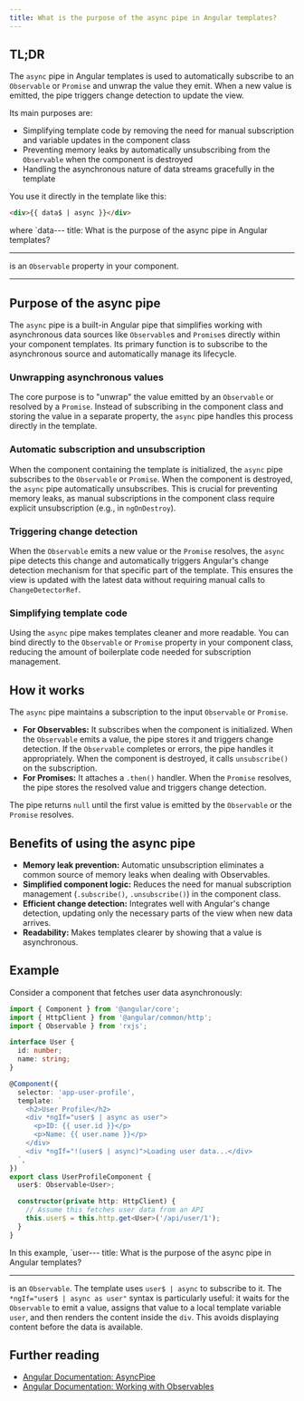 ```yaml
---
title: What is the purpose of the async pipe in Angular templates?
---
```


## TL;DR

The `async` pipe in Angular templates is used to automatically subscribe to an `Observable` or `Promise` and unwrap the value they emit. When a new value is emitted, the pipe triggers change detection to update the view.

Its main purposes are:

- Simplifying template code by removing the need for manual subscription and variable updates in the component class
- Preventing memory leaks by automatically unsubscribing from the `Observable` when the component is destroyed
- Handling the asynchronous nature of data streams gracefully in the template

You use it directly in the template like this:

```html
<div>{{ data$ | async }}</div>
```

where `data---
title: What is the purpose of the async pipe in Angular templates?

---

is an `Observable` property in your component.

---

## Purpose of the async pipe

The `async` pipe is a built-in Angular pipe that simplifies working with asynchronous data sources like `Observable`s and `Promise`s directly within your component templates. Its primary function is to subscribe to the asynchronous source and automatically manage its lifecycle.

### Unwrapping asynchronous values

The core purpose is to "unwrap" the value emitted by an `Observable` or resolved by a `Promise`. Instead of subscribing in the component class and storing the value in a separate property, the `async` pipe handles this process directly in the template.

### Automatic subscription and unsubscription

When the component containing the template is initialized, the `async` pipe subscribes to the `Observable` or `Promise`. When the component is destroyed, the `async` pipe automatically unsubscribes. This is crucial for preventing memory leaks, as manual subscriptions in the component class require explicit unsubscription (e.g., in `ngOnDestroy`).

### Triggering change detection

When the `Observable` emits a new value or the `Promise` resolves, the `async` pipe detects this change and automatically triggers Angular's change detection mechanism for that specific part of the template. This ensures the view is updated with the latest data without requiring manual calls to `ChangeDetectorRef`.

### Simplifying template code

Using the `async` pipe makes templates cleaner and more readable. You can bind directly to the `Observable` or `Promise` property in your component class, reducing the amount of boilerplate code needed for subscription management.

## How it works

The `async` pipe maintains a subscription to the input `Observable` or `Promise`.

- **For Observables:** It subscribes when the component is initialized. When the `Observable` emits a value, the pipe stores it and triggers change detection. If the `Observable` completes or errors, the pipe handles it appropriately. When the component is destroyed, it calls `unsubscribe()` on the subscription.
- **For Promises:** It attaches a `.then()` handler. When the `Promise` resolves, the pipe stores the resolved value and triggers change detection.

The pipe returns `null` until the first value is emitted by the `Observable` or the `Promise` resolves.

## Benefits of using the async pipe

- **Memory leak prevention:** Automatic unsubscription eliminates a common source of memory leaks when dealing with Observables.
- **Simplified component logic:** Reduces the need for manual subscription management (`.subscribe()`, `.unsubscribe()`) in the component class.
- **Efficient change detection:** Integrates well with Angular's change detection, updating only the necessary parts of the view when new data arrives.
- **Readability:** Makes templates clearer by showing that a value is asynchronous.

## Example

Consider a component that fetches user data asynchronously:

```typescript
import { Component } from '@angular/core';
import { HttpClient } from '@angular/common/http';
import { Observable } from 'rxjs';

interface User {
  id: number;
  name: string;
}

@Component({
  selector: 'app-user-profile',
  template: `
    <h2>User Profile</h2>
    <div *ngIf="user$ | async as user">
      <p>ID: {{ user.id }}</p>
      <p>Name: {{ user.name }}</p>
    </div>
    <div *ngIf="!(user$ | async)">Loading user data...</div>
  `,
})
export class UserProfileComponent {
  user$: Observable<User>;

  constructor(private http: HttpClient) {
    // Assume this fetches user data from an API
    this.user$ = this.http.get<User>('/api/user/1');
  }
}
```

In this example, `user---
title: What is the purpose of the async pipe in Angular templates?

---

is an `Observable`. The template uses `user$ | async` to subscribe to it. The `*ngIf="user$ | async as user"` syntax is particularly useful: it waits for the `Observable` to emit a value, assigns that value to a local template variable `user`, and then renders the content inside the `div`. This avoids displaying content before the data is available.

## Further reading

- [Angular Documentation: AsyncPipe](https://angular.dev/api/common/AsyncPipe)
- [Angular Documentation: Working with Observables](https://angular.dev/guide/observables)
